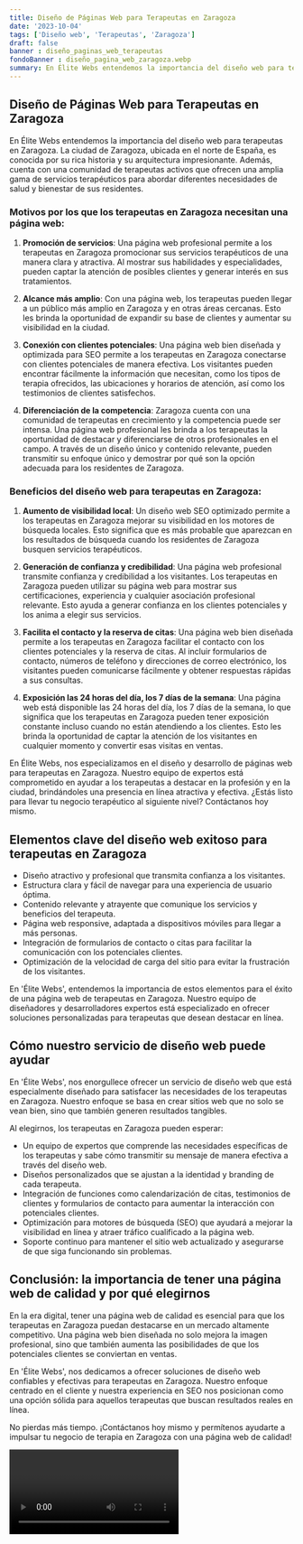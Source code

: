 ```yaml
---
title: Diseño de Páginas Web para Terapeutas en Zaragoza
date: '2023-10-04'
tags: ['Diseño web', 'Terapeutas', 'Zaragoza']
draft: false
banner : diseño_paginas_web_terapeutas
fondoBanner : diseño_pagina_web_zaragoza.webp
summary: En Élite Webs entendemos la importancia del diseño web para terapeutas en Zaragoza. La ciudad de Zaragoza, ubicada en el norte de España, es conocida por su rica historia y su arquitectura impresionante. Además, cuenta con una comunidad de terapeutas activos que ofrecen una amplia gama de servicios terapéuticos para abordar diferentes necesidades de salud y bienestar de sus residentes.
---
```


## Diseño de Páginas Web para Terapeutas en Zaragoza

En Élite Webs entendemos la importancia del diseño web para terapeutas en Zaragoza. La ciudad de Zaragoza, ubicada en el norte de España, es conocida por su rica historia y su arquitectura impresionante. Además, cuenta con una comunidad de terapeutas activos que ofrecen una amplia gama de servicios terapéuticos para abordar diferentes necesidades de salud y bienestar de sus residentes.

### Motivos por los que los terapeutas en Zaragoza necesitan una página web:

1. **Promoción de servicios**: Una página web profesional permite a los terapeutas en Zaragoza promocionar sus servicios terapéuticos de una manera clara y atractiva. Al mostrar sus habilidades y especialidades, pueden captar la atención de posibles clientes y generar interés en sus tratamientos.

2. **Alcance más amplio**: Con una página web, los terapeutas pueden llegar a un público más amplio en Zaragoza y en otras áreas cercanas. Esto les brinda la oportunidad de expandir su base de clientes y aumentar su visibilidad en la ciudad.

3. **Conexión con clientes potenciales**: Una página web bien diseñada y optimizada para SEO permite a los terapeutas en Zaragoza conectarse con clientes potenciales de manera efectiva. Los visitantes pueden encontrar fácilmente la información que necesitan, como los tipos de terapia ofrecidos, las ubicaciones y horarios de atención, así como los testimonios de clientes satisfechos.

4. **Diferenciación de la competencia**: Zaragoza cuenta con una comunidad de terapeutas en crecimiento y la competencia puede ser intensa. Una página web profesional les brinda a los terapeutas la oportunidad de destacar y diferenciarse de otros profesionales en el campo. A través de un diseño único y contenido relevante, pueden transmitir su enfoque único y demostrar por qué son la opción adecuada para los residentes de Zaragoza.

### Beneficios del diseño web para terapeutas en Zaragoza:

1. **Aumento de visibilidad local**: Un diseño web SEO optimizado permite a los terapeutas en Zaragoza mejorar su visibilidad en los motores de búsqueda locales. Esto significa que es más probable que aparezcan en los resultados de búsqueda cuando los residentes de Zaragoza busquen servicios terapéuticos.

2. **Generación de confianza y credibilidad**: Una página web profesional transmite confianza y credibilidad a los visitantes. Los terapeutas en Zaragoza pueden utilizar su página web para mostrar sus certificaciones, experiencia y cualquier asociación profesional relevante. Esto ayuda a generar confianza en los clientes potenciales y los anima a elegir sus servicios.

3. **Facilita el contacto y la reserva de citas**: Una página web bien diseñada permite a los terapeutas en Zaragoza facilitar el contacto con los clientes potenciales y la reserva de citas. Al incluir formularios de contacto, números de teléfono y direcciones de correo electrónico, los visitantes pueden comunicarse fácilmente y obtener respuestas rápidas a sus consultas.

4. **Exposición las 24 horas del día, los 7 días de la semana**: Una página web está disponible las 24 horas del día, los 7 días de la semana, lo que significa que los terapeutas en Zaragoza pueden tener exposición constante incluso cuando no están atendiendo a los clientes. Esto les brinda la oportunidad de captar la atención de los visitantes en cualquier momento y convertir esas visitas en ventas.

En Élite Webs, nos especializamos en el diseño y desarrollo de páginas web para terapeutas en Zaragoza. Nuestro equipo de expertos está comprometido en ayudar a los terapeutas a destacar en la profesión y en la ciudad, brindándoles una presencia en línea atractiva y efectiva. ¿Estás listo para llevar tu negocio terapéutico al siguiente nivel? Contáctanos hoy mismo.

<GifSeo />

<Cta />

## Elementos clave del diseño web exitoso para terapeutas en Zaragoza

- Diseño atractivo y profesional que transmita confianza a los visitantes.
- Estructura clara y fácil de navegar para una experiencia de usuario óptima.
- Contenido relevante y atrayente que comunique los servicios y beneficios del terapeuta.
- Página web responsive, adaptada a dispositivos móviles para llegar a más personas.
- Integración de formularios de contacto o citas para facilitar la comunicación con los potenciales clientes.
- Optimización de la velocidad de carga del sitio para evitar la frustración de los visitantes.

En 'Élite Webs', entendemos la importancia de estos elementos para el éxito de una página web de terapeutas en Zaragoza. Nuestro equipo de diseñadores y desarrolladores expertos está especializado en ofrecer soluciones personalizadas para terapeutas que desean destacar en línea.

## Cómo nuestro servicio de diseño web puede ayudar

En 'Élite Webs', nos enorgullece ofrecer un servicio de diseño web que está especialmente diseñado para satisfacer las necesidades de los terapeutas en Zaragoza. Nuestro enfoque se basa en crear sitios web que no solo se vean bien, sino que también generen resultados tangibles.

Al elegirnos, los terapeutas en Zaragoza pueden esperar:

- Un equipo de expertos que comprende las necesidades específicas de los terapeutas y sabe cómo transmitir su mensaje de manera efectiva a través del diseño web.
- Diseños personalizados que se ajustan a la identidad y branding de cada terapeuta.
- Integración de funciones como calendarización de citas, testimonios de clientes y formularios de contacto para aumentar la interacción con potenciales clientes.
- Optimización para motores de búsqueda (SEO) que ayudará a mejorar la visibilidad en línea y atraer tráfico cualificado a la página web.
- Soporte continuo para mantener el sitio web actualizado y asegurarse de que siga funcionando sin problemas.

## Conclusión: la importancia de tener una página web de calidad y por qué elegirnos

En la era digital, tener una página web de calidad es esencial para que los terapeutas en Zaragoza puedan destacarse en un mercado altamente competitivo. Una página web bien diseñada no solo mejora la imagen profesional, sino que también aumenta las posibilidades de que los potenciales clientes se conviertan en ventas.

En 'Élite Webs', nos dedicamos a ofrecer soluciones de diseño web confiables y efectivas para terapeutas en Zaragoza. Nuestro enfoque centrado en el cliente y nuestra experiencia en SEO nos posicionan como una opción sólida para aquellos terapeutas que buscan resultados reales en línea.

No pierdas más tiempo. ¡Contáctanos hoy mismo y permítenos ayudarte a impulsar tu negocio de terapia en Zaragoza con una página web de calidad!

<Video />

<CtaBot job='Terapeutas' city='Zaragoza'/>

<Gmaps query='Zaragoza+españa+maps' />